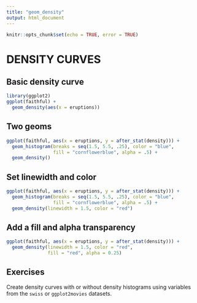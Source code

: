 ```yaml
---
title: "geom_density"
output: html_document
---
```


```r
knitr::opts_chunk$set(echo = TRUE, error = TRUE)
```

# DENSITY CURVES

## Basic density curve

```r
library(ggplot2)
ggplot(faithful) +
  geom_density(aes(x = eruptions))
```


## Two geoms

```r
ggplot(faithful, aes(x = eruptions, y = after_stat(density))) +
  geom_histogram(breaks = seq(1.5, 5.5, .25), color = "blue",
                 fill = "cornflowerblue", alpha = .5) +
  geom_density()
```


## Set linewidth and color

```r
ggplot(faithful, aes(x = eruptions, y = after_stat(density))) +
  geom_histogram(breaks = seq(1.5, 5.5, .25), color = "blue",
                 fill = "cornflowerblue", alpha = .5) +
  geom_density(linewidth = 1.5, color = "red")
```

## Add a fill and alpha transparency

```r
ggplot(faithful, aes(x = eruptions, y = after_stat(density))) +
  geom_density(linewidth = 1.5, color = "red",
               fill = "red", alpha = 0.25)
```

## Exercises

Create density curves with or without density histograms using variables from the `swiss` or `ggplot2movies` datasets.

